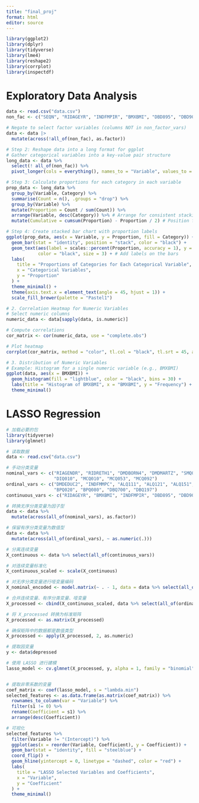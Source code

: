 ```yaml
---
title: "final_proj"
format: html
editor: source
---
```


```r
library(ggplot2)
library(dplyr)
library(tidyverse)
library(lme4)
library(reshape2)
library(corrplot)
library(inspectdf)
```

# Exploratory Data Analysis

```r
data <- read.csv("data.csv")
non_fac <- c("SEQN", "RIDAGEYR", "INDFMPIR", "BMXBMI", "DBD895", "DBD905", "DBD910")

# Negate to select factor variables (columns NOT in non_factor_vars)
data <- data |>
  mutate(across(!all_of(non_fac), as.factor))
```

```r
# Step 2: Reshape data into a long format for ggplot
# Gather categorical variables into a key-value pair structure
long_data <- data %>%
  select(! all_of(non_fac)) %>%
  pivot_longer(cols = everything(), names_to = "Variable", values_to = "Category")

# Step 3: Calculate proportions for each category in each variable
prop_data <- long_data %>%
  group_by(Variable, Category) %>%
  summarise(Count = n(), .groups = "drop") %>%
  group_by(Variable) %>%
  mutate(Proportion = Count / sum(Count)) %>%
  arrange(Variable, desc(Category)) %>% # Arrange for consistent stacking
  mutate(Cumulative = cumsum(Proportion) - Proportion / 2) # Position for labels

# Step 4: Create stacked bar chart with proportion labels
ggplot(prop_data, aes(x = Variable, y = Proportion, fill = Category)) +
  geom_bar(stat = "identity", position = "stack", color = "black") +
  geom_text(aes(label = scales::percent(Proportion, accuracy = 1), y = Cumulative),
            color = "black", size = 3) + # Add labels on the bars
  labs(
    title = "Proportions of Categories for Each Categorical Variable",
    x = "Categorical Variables",
    y = "Proportion"
  ) +
  theme_minimal() +
  theme(axis.text.x = element_text(angle = 45, hjust = 1)) +
  scale_fill_brewer(palette = "Pastel1")
```

```r
# 2. Correlation Heatmap for Numeric Variables
# Select numeric columns
numeric_data <- data[sapply(data, is.numeric)]

# Compute correlations
cor_matrix <- cor(numeric_data, use = "complete.obs")

# Plot heatmap
corrplot(cor_matrix, method = "color", tl.col = "black", tl.srt = 45, addCoef.col = "black")

# 3. Distribution of Numeric Variables
# Example: Histogram for a single numeric variable (e.g., BMXBMI)
ggplot(data, aes(x = BMXBMI)) +
  geom_histogram(fill = "lightblue", color = "black", bins = 30) +
  labs(title = "Histogram of BMXBMI", x = "BMXBMI", y = "Frequency") +
  theme_minimal()

```

# LASSO Regression


```r
# 加载必要的包
library(tidyverse)
library(glmnet)

# 读取数据
data <- read.csv("data.csv")

# 手动分类变量
nominal_vars <- c("RIAGENDR", "RIDRETH1", "DMDBORN4", "DMDMARTZ", "SMQ020", 
                  "DIQ010", "MCQ010", "MCQ053", "MCQ092")
ordinal_vars <- c("DMDEDUC2", "INDFMMPC", "ALQ111", "ALQ121", "ALQ151", 
                  "BPQ020", "BPQ080", "DBQ700", "DBQ197")
continuous_vars <- c("RIDAGEYR", "BMXBMI", "INDFMPIR", "DBD895", "DBD905", "DBD910")

# 转换无序分类变量为因子型
data <- data %>%
  mutate(across(all_of(nominal_vars), as.factor))

# 保留有序分类变量为数值型
data <- data %>%
  mutate(across(all_of(ordinal_vars), ~ as.numeric(.)))

# 分离连续变量
X_continuous <- data %>% select(all_of(continuous_vars))

# 对连续变量标准化
X_continuous_scaled <- scale(X_continuous)

# 对无序分类变量进行哑变量编码
X_nominal_encoded <- model.matrix(~ . - 1, data = data %>% select(all_of(nominal_vars)))

# 合并连续变量、有序分类变量、哑变量
X_processed <- cbind(X_continuous_scaled, data %>% select(all_of(ordinal_vars)), X_nominal_encoded)

# 将 X_processed 转换为标准矩阵
X_processed <- as.matrix(X_processed)

# 确保矩阵中的数据都是数值类型
X_processed <- apply(X_processed, 2, as.numeric)

# 提取因变量
y <- data$depressed

# 使用 LASSO 进行建模
lasso_model <- cv.glmnet(X_processed, y, alpha = 1, family = "binomial")


# 提取非零系数的变量
coef_matrix <- coef(lasso_model, s = "lambda.min")
selected_features <- as.data.frame(as.matrix(coef_matrix)) %>%
  rownames_to_column(var = "Variable") %>%
  filter(s1 != 0) %>%
  rename(Coefficient = s1) %>%
  arrange(desc(Coefficient))

# 可视化
selected_features %>%
  filter(Variable != "(Intercept)") %>%
  ggplot(aes(x = reorder(Variable, Coefficient), y = Coefficient)) +
  geom_bar(stat = "identity", fill = "steelblue") +
  coord_flip() +
  geom_hline(yintercept = 0, linetype = "dashed", color = "red") +
  labs(
    title = "LASSO Selected Variables and Coefficients",
    x = "Variable",
    y = "Coefficient"
  ) +
  theme_minimal()


```





